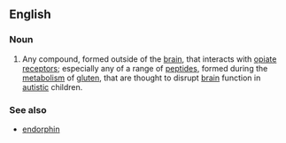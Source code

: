 ==English==

===Noun===
{{en-noun}}

# Any compound, formed outside of the [[brain]], that interacts with [[opiate]] [[receptor]]s; especially any of a range of [[peptide]]s, formed during the [[metabolism]] of [[gluten]], that are thought to disrupt [[brain]] function in [[autistic]] children.

===See also===
* [[endorphin]]